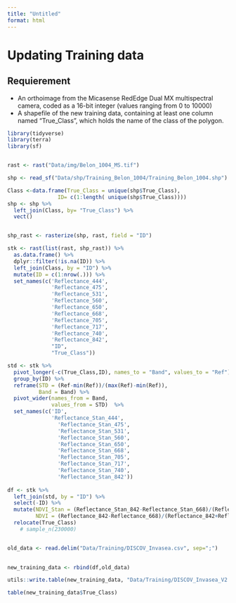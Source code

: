 ```yaml
---
title: "Untitled"
format: html
---
```


# Updating Training data

## Requierement

- An orthoimage from the Micasense RedEdge Dual MX multispectral camera, coded as a 16-bit integer (values ranging from 0 to 10000)
- A shapefile of the new training data, containing at least one column named "True_Class", which holds the name of the class of the polygon.

```r
library(tidyverse)
library(terra)
library(sf)


rast <- rast("Data/img/Belon_1004_MS.tif") 

shp <- read_sf("Data/shp/Training_Belon_1004/Training_Belon_1004.shp")

Class <-data.frame(True_Class = unique(shp$True_Class),
                ID= c(1:length( unique(shp$True_Class))))
shp <- shp %>% 
  left_join(Class, by= "True_Class") %>% 
  vect()


shp_rast <- rasterize(shp, rast, field = "ID") 

stk <- rast(list(rast, shp_rast)) %>% 
  as.data.frame() %>% 
  dplyr::filter(!is.na(ID)) %>% 
  left_join(Class, by = "ID") %>% 
  mutate(ID = c(1:nrow(.))) %>% 
  set_names(c('Reflectance_444',
              'Reflectance_475',
              'Reflectance_531',
              'Reflectance_560',
              'Reflectance_650',
              'Reflectance_668',
              'Reflectance_705',
              'Reflectance_717',
              'Reflectance_740',
              'Reflectance_842',
              "ID",
              "True_Class"))

std <- stk %>%
  pivot_longer(-c(True_Class,ID), names_to = "Band", values_to = "Ref") %>% 
  group_by(ID) %>% 
  reframe(STD = (Ref-min(Ref))/(max(Ref)-min(Ref)),
          Band = Band) %>%
  pivot_wider(names_from = Band,
              values_from = STD)  %>% 
  set_names(c('ID',
              'Reflectance_Stan_444',
                'Reflectance_Stan_475',
                'Reflectance_Stan_531',
                'Reflectance_Stan_560',
                'Reflectance_Stan_650',
                'Reflectance_Stan_668',
                'Reflectance_Stan_705',
                'Reflectance_Stan_717',
                'Reflectance_Stan_740',
                'Reflectance_Stan_842'))
  
df <- stk %>% 
  left_join(std, by = "ID") %>% 
  select(-ID) %>% 
  mutate(NDVI_Stan = (Reflectance_Stan_842-Reflectance_Stan_668)/(Reflectance_Stan_842+Reflectance_Stan_668),
         NDVI = (Reflectance_842-Reflectance_668)/(Reflectance_842+Reflectance_668)) %>% 
  relocate(True_Class) 
    # sample_n(230000)


old_data <- read.delim("Data/Training/DISCOV_Invasea.csv", sep=";")
  

new_training_data <- rbind(df,old_data)

utils::write.table(new_training_data, "Data/Training/DISCOV_Invasea_V2.csv", sep = ";", quote = FALSE, row.names = FALSE) 

table(new_training_data$True_Class)

```